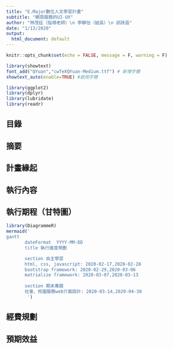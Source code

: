 ```yaml
---
title: "E.Major數位人文學習計畫"
subtitle: "網頁服務的UI-UX"
author: "林茂廷（指導老師）\n 李靜怡（組長）\n 邱詩涵"
date: "1/13/2020"
output:
  html_document: default
---
```


```r
knitr::opts_chunk$set(echo = FALSE, message = F, warning = F)
```

```r
library(showtext)
font_add("QYuan","cwTeXQYuan-Medium.ttf") # 新增字體
showtext_auto(enable=TRUE) #啟用字體

library(ggplot2)
library(dplyr)
library(lubridate)
library(readr)
```

## 目錄

## 摘要

## 計畫緣起

## 執行內容

## 執行期程（甘特圖）

```r
library(DiagrammeR)
mermaid('
gantt
       dateFormat  YYYY-MM-DD
       title 執行進度規劃

       section 自主學習
       html, css, javascript: 2020-02-17,2020-02-28
       bootstrap framework: 2020-02-29,2020-03-06
       matrialize framework: 2020-03-07,2020-03-13
       
       section 期末專題
       社會、校園服務web介面設計: 2020-03-14,2020-04-30
        ')
```

## 經費規劃

## 預期效益





